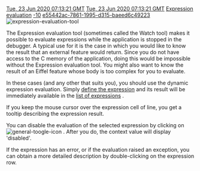 [[Property:modification_date|Tue, 23 Jun 2020 07:13:21 GMT]]
[[Property:publication_date|Tue, 23 Jun 2020 07:13:21 GMT]]
[[Property:title|Expression evaluation]]
[[Property:weight|-10]]
[[Property:uuid|e55442ac-7861-1995-d315-baeed6c49223]]
[[Image:expression-evaluation-tool]]  

The Expression evaluation tool (sometimes called the Watch tool) makes it possible to evaluate expressions while the application is stopped in the debugger. A typical use for it is the case in which you would like to know the result that an external feature would return. Since you do not have access to the C memory of the application, doing this would be impossible without the Expression evaluation tool. You might also want to know the result of an Eiffel feature whose body is too complex for you to evaluate.

In these cases (and any other that suits you), you should use the dynamic expression evaluation. Simply [[New expression dialog|define the expression]] and its result will be immediately available in the [[Evaluation tool or Watch tool|list of expressions]] . 

If you keep the mouse cursor over the expression cell of line, you get a tooltip describing the expression result. 

You can disable the evaluation of the selected expression by clicking on  [[Image:general-toogle-icon]]  . After you do, the context value will display 'disabled'. 

If the expression has an error, or if the evaluation raised an exception, you can obtain a more detailed description by double-clicking on the expression row. 


{{caution|During the evaluation of an expression, all features that are necessary to obtain the result are called. Therefore, you should avoid calling queries that have side-effects, since doing so may alter the program execution. The Eiffel methodology recommends against creating queries with side-effects for other important reasons, as well. }}

{{caution|Eiffel ''agents'' (for example: <code>agent my_function</code>) is not supported. }}

{{caution|The evaluation ignores void-safety checking, a side effect is that expression <code>{FOO}</code> is interpreted as <code>{detachable FOO}</code> even if your application is void-safe. Thus keep this in mind when your expression implies <code>TYPE</code> objects. }}


{{caution|Currently, for classic Eiffel systems, evaluating <code>Precursor</code> will result the current feature's result (not the precursor). }}



